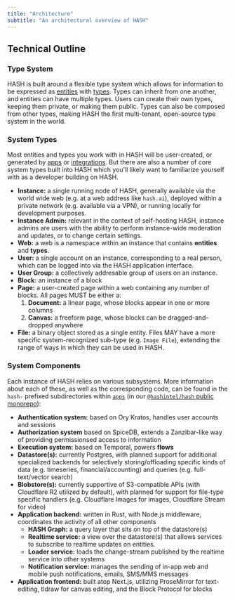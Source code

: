 ```yaml
---
title: "Architecture"
subtitle: "An architectural overview of HASH"
---
```


## Technical Outline

### Type System

HASH is built around a flexible type system which allows for information to be expressed as [entities](https://hash.dev/docs/entities) with [types](https://hash.dev/docs/types). Types can inherit from one another, and entities can have multiple types. Users can create their own types, keeping them private, or making them public. Types can also be composed from other types, making HASH the first multi-tenant, open-source type system in the world.

### System Types

Most entities and types you work with in HASH will be user-created, or generated by [apps](https://hash.dev/docs/apps) or [integrations](https://hash.dev/docs/integrations). But there are also a number of core system types built into HASH which you'll likely want to familiarize yourself with as a developer building on HASH.

- **Instance:** a single running node of HASH, generally available via the world wide web (e.g. at a web address like `hash.ai`), deployed within a private network (e.g. available via a VPN), or running locally for development purposes.
- **Instance Admin:** relevant in the context of self-hosting HASH, instance admins are users with the ability to perform instance-wide moderation and updates, or to change certain settings.
- **Web:** a web is a namespace within an instance that contains **entities** and **types**.
- **User:** a single account on an instance, corresponding to a real person, which can be logged into via the HASH application interface.
- **User Group:** a collectively addresable group of users on an instance.
- **Block:** an instance of a block
- **Page:** a user-created page within a web containing any number of blocks. All pages MUST be either a:
  1. **Document:** a linear page, whose blocks appear in one or more columns
  1. **Canvas:** a freeform page, whose blocks can be dragged-and-dropped anywhere
- **File:** a binary object stored as a single entity. Files MAY have a more specific system-recognized sub-type (e.g. `Image File`), extending the range of ways in which they can be used in HASH.

### System Components

Each instance of HASH relies on various subsystems. More information about each of these, as well as the corresponding code, can be found in the `hash-` prefixed subdirectories within [`apps`](https://github.com/hashintel/hash/tree/main/apps) (in our [`@hashintel/hash` public monorepo](https://github.com/hashintel)):

- **Authentication system:** based on Ory Kratos, handles user accounts and sessions
- **Authorization system** based on SpiceDB, extends a Zanzibar-like way of providing permissionsed access to information
- **Execution system:** based on Temporal, powers **flows**
- **Datastore(s):** currently Postgres, with planned support for additional specialized backends for selectively storing/offloading specific kinds of data (e.g. timeseries, financial/accounting) and queries (e.g. full-text/vector search)
- **Blobstore(s):** currently supportive of S3-compatible APIs (with Cloudflare R2 utilized by default), with planned for support for file-type specific handlers (e.g. Cloudflare Images for images, Cloudflare Stream for video)
- **Application backend:** written in Rust, with Node.js middleware, coordinates the activity of all other components
  - **HASH Graph:** a query layer that sits on top of the datastore(s)
  - **Realtime service:** a view over the datastore(s) that allows services to subscribe to realtime updates on entities.
  - **Loader service:** loads the change-stream published by the realtime service into other systems
  - **Notification service:** manages the sending of in-app web and mobile push notifications, emails, SMS/MMS messages
- **Application frontend:** built atop Next.js, utilizing ProseMirror for text-editing, tldraw for canvas editing, and the Block Protocol for blocks
